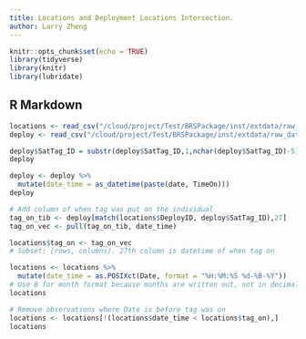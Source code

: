```yaml
---
title: Locations and Deployment Locations Intersection.
author: Larry Zheng
---
```


```r
knitr::opts_chunk$set(echo = TRUE)
library(tidyverse)
library(knitr)
library(lubridate)
```

## R Markdown



```r
locations <- read_csv("/cloud/project/Test/BRSPackage/inst/extdata/raw_data/All_Locations.csv")
deploy <- read_csv("/cloud/project/Test/BRSPackage/inst/extdata/raw_data/2019_SatTag_DeployLocations.csv")
```

```r
deploy$SatTag_ID = substr(deploy$SatTag_ID,1,nchar(deploy$SatTag_ID)-5)
deploy
```

```r
deploy <- deploy %>%
  mutate(date_time = as_datetime(paste(date, TimeOn)))
deploy
```


```r
# Add column of when tag was put on the individual
tag_on_tib <- deploy[match(locations$DeployID, deploy$SatTag_ID),27]
tag_on_vec <- pull(tag_on_tib, date_time)

locations$tag_on <- tag_on_vec
# Subset: [rows, columns]. 27th column is datetime of when tag on

locations <- locations %>%
  mutate(date_time = as.POSIXct(Date, format = "%H:%M:%S %d-%B-%Y"))
# Use B for month format because months are written out, not in decimal format
locations
```

```r
# Remove observations where Date is before tag was on
locations <- locations[!(locations$date_time < locations$tag_on),]
locations
```

